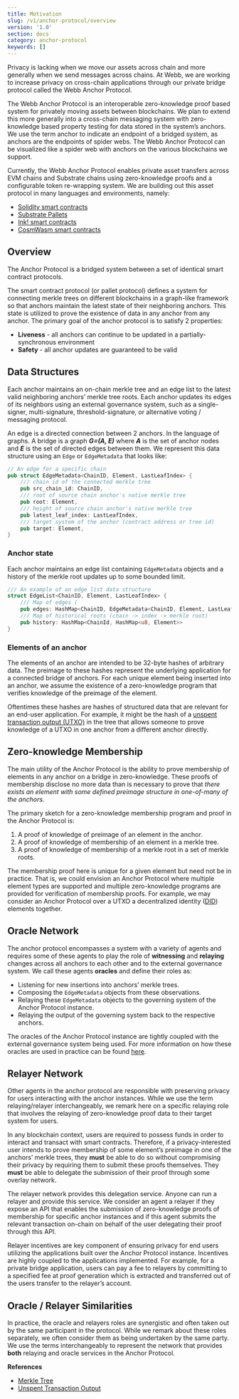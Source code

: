 ```yaml
---
title: Motivation
slug: /v1/anchor-protocol/overview
version: '1.0'
section: docs
category: anchor-protocol
keywords: []
---
```



Privacy is lacking when we move our assets across chain and more generally when we send messages across chains.
At Webb, we are working to increase privacy on cross-chain applications through our private bridge protocol
called the Webb Anchor Protocol.

The Webb Anchor Protocol is an interoperable zero-knowledge proof based system for privately moving assets
between blockchains. We plan to extend this more generally into a cross-chain messaging system with
zero-knowledge based property testing for data stored in the system’s anchors. We use the term anchor to
indicate an endpoint of a bridged system, as anchors are the endpoints of spider webs. The Webb Anchor Protocol
can be visualized like a spider web with anchors on the various blockchains we support.

Currently, the Webb Anchor Protocol enables private asset transfers across EVM chains and Substrate chains
using zero-knowledge proofs and a configurable token re-wrapping system. We are building out this asset
protocol in many languages and environments, namely:

- [Solidity smart contracts](https://github.com/webb-tools/protocol-solidity)
- [Substrate Pallets](https://github.com/webb-tools/protocol-substrate)
- [Ink! smart contracts](https://github.com/webb-tools/protocol-ink)
- [CosmWasm smart contracts](https://github.com/webb-tools/protocol-cosmwasm)

## Overview

The Anchor Protocol is a bridged system between a set of identical smart contract protocols.

The smart contract protocol (or pallet protocol) defines a system for connecting merkle trees on different
blockchains in a graph-like framework so that anchors maintain the latest state of their neighboring anchors.
This state is utilized to prove the existence of data in any anchor from any anchor. The primary goal of the
anchor protocol is to satisfy 2 properties:

- **Liveness** - all anchors can continue to be updated in a partially-synchronous environment
- **Safety** - all anchor updates are guaranteed to be valid

## Data Structures

Each anchor maintains an on-chain merkle tree and an edge list to the latest valid neighboring anchors’ merkle
tree roots. Each anchor updates its edges of its neighbors using an external governance system, such as a
single-signer, multi-signature, threshold-signature, or alternative voting / messaging protocol.

An edge is a directed connection between 2 anchors. In the language of graphs. A bridge is a
graph **_G=(A, E)_** where **_A_** is the set of anchor nodes and **_E_** is the set of directed edges between
them. We represent this data structure using an `Edge` or `EdgeMetadata` that looks like:

```rust
// An edge for a specific chain
pub struct EdgeMetadata<ChainID, Element, LastLeafIndex> {
	/// chain id of the connected merkle tree
	pub src_chain_id: ChainID,
	/// root of source chain anchor's native merkle tree
	pub root: Element,
	/// height of source chain anchor's native merkle tree
	pub latest_leaf_index: LastLeafIndex,
	/// target system of the anchor (contract address or tree id)
	pub target: Element,
}
```

### Anchor state

Each anchor maintains an edge list containing `EdgeMetadata` objects and a history of the merkle root updates
up to some bounded limit.

```rust
/// An example of an edge list data structure
struct EdgeList<ChainID, Element, LastLeafIndex> {
	/// Map of edges (
	pub edges: HashMap<ChainID, EdgeMetadata<ChainID, Element, LastLeafIndex>
	/// Map of historical roots (chain -> index -> merkle root)
	pub history: HashMap<ChainId, HashMap<u8, Element>>
}
```

### Elements of an anchor

The elements of an anchor are intended to be 32-byte hashes of arbitrary data. The preimage to these hashes
represent the underlying application for a connected bridge of anchors. For each unique element being inserted
into an anchor, we assume the existence of a zero-knowledge program that verifies knowledge of the preimage of
the element.

Oftentimes these hashes are hashes of structured data that are relevant for an end-user application. For example,
it might be the hash of a [unspent transaction output (UTXO)](https://en.wikipedia.org/wiki/Unspent_transaction_output)
in the tree that allows someone to prove knowledge of a UTXO in one anchor from a different anchor directly.

<AnchorProtocolImages />

## Zero-knowledge Membership

The main utility of the Anchor Protocol is the ability to prove membership of elements in any anchor on a bridge in
zero-knowledge. These proofs of membership disclose no more data than is necessary to prove that _there exists an
element with some defined preimage structure in one-of-many of the anchors._

The primary sketch for a zero-knowledge membership program and proof in the Anchor Protocol is:

1. A proof of knowledge of preimage of an element in the anchor.
2. A proof of knowledge of membership of an element in a merkle tree.
3. A proof of knowledge of membership of a merkle root in a set of merkle roots.

The membership proof here is unique for a given element but need not be in practice. That is, we could envision
an Anchor Protocol where multiple element types are supported and multiple zero-knowledge programs are provided
for verification of membership proofs. For example, we may consider an Anchor Protocol over a UTXO a decentralized
identity ([DID](https://www.w3.org/TR/did-core/)) elements together.

## Oracle Network

The anchor protocol encompasses a system with a variety of agents and requires some of these agents to play the role
of **witnessing** and **relaying** changes across all anchors to each other and to the external governance system.
We call these agents **oracles** and define their roles as:

- Listening for new insertions into anchors’ merkle trees.
- Composing the `EdgeMetadata` objects from these observations.
- Relaying these `EdgeMetadata` objects to the governing system of the Anchor Protocol instance.
- Relaying the output of the governing system back to the respective anchors.

The oracles of the Anchor Protocol instance are tightly coupled with the external governance system being used. For more
information on how these oracles are used in practice can be found [here](https://github.com/webb-tools/relayer).

<AnchorRelayerDKGProtocolImages />

## Relayer Network

Other agents in the anchor protocol are responsible with preserving privacy for users interacting with the anchor instances.
While we use the term relaying/relayer interchangeably, we remark here on a specific relaying role that involves the relaying
of zero-knowledge proof data to their target system for users.

In any blockchain context, users are required to possess funds in order to interact and transact with smart contracts.
Therefore, if a privacy-interested user intends to prove membership of some element’s preimage in one of the anchors’
merkle trees, they **must** be able to do so without compromising their privacy by requiring them to submit these proofs
themselves. They **must** be able to delegate the submission of their proof through some overlay network.

The relayer network provides this delegation service. Anyone can run a relayer and provide this service. We consider an agent
a relayer if they expose an API that enables the submission of zero-knowledge proofs of membership for specific anchor
instances and if this agent submits the relevant transaction on-chain on behalf of the user delegating their proof through this API.

Relayer incentives are key component of ensuring privacy for end users utilizing the applications built over the Anchor Protocol
instance. Incentives are highly coupled to the applications implemented. For example, for a private bridge application, users can
pay a fee to relayers by committing to a specified fee at proof generation which is extracted and transferred out of the users
transfer to the relayer’s account.

## Oracle / Relayer Similarities

In practice, the oracle and relayers roles are synergistic and often taken out by the same participant in the protocol. While we
remark about these roles separately, we often consider them as being undertaken by the same party. We use the terms interchangeably
to represent the network that provides **both** relaying and oracle services in the Anchor Protocol.

**References**

- [Merkle Tree](https://en.wikipedia.org/wiki/Merkle_tree)
- [Unspent Transaction Output](https://en.wikipedia.org/wiki/Unspent_transaction_output)
